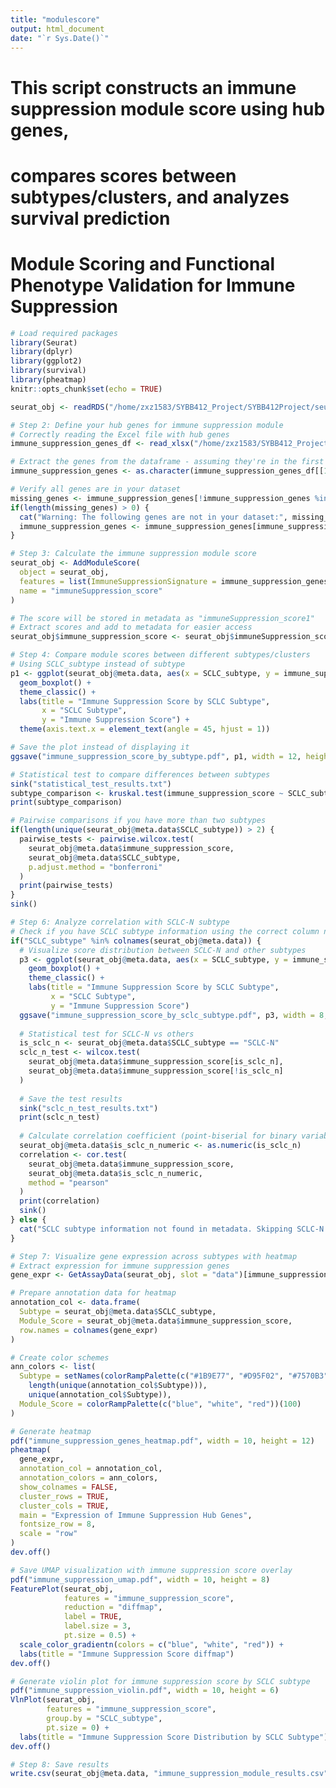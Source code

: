```yaml
---
title: "modulescore"
output: html_document
date: "`r Sys.Date()`"
---
```



# This script constructs an immune suppression module score using hub genes,
# compares scores between subtypes/clusters, and analyzes survival prediction

# Module Scoring and Functional Phenotype Validation for Immune Suppression
```r
# Load required packages
library(Seurat)       
library(dplyr)        
library(ggplot2)      
library(survival)     
library(pheatmap)     
knitr::opts_chunk$set(echo = TRUE)
```


```r
seurat_obj <- readRDS("/home/zxz1583/SYBB412_Project/SYBB412Project/seurat_normalize.rds")

# Step 2: Define your hub genes for immune suppression module
# Correctly reading the Excel file with hub genes
immune_suppression_genes_df <- read_xlsx("/home/zxz1583/SYBB412_Project/SYBB412Project/hub/hub_2.xlsx")
```



```r
# Extract the genes from the dataframe - assuming they're in the first column
immune_suppression_genes <- as.character(immune_suppression_genes_df[[1]])

# Verify all genes are in your dataset
missing_genes <- immune_suppression_genes[!immune_suppression_genes %in% rownames(seurat_obj)]
if(length(missing_genes) > 0) {
  cat("Warning: The following genes are not in your dataset:", missing_genes, "\n")
  immune_suppression_genes <- immune_suppression_genes[immune_suppression_genes %in% rownames(seurat_obj)]
}

# Step 3: Calculate the immune suppression module score
seurat_obj <- AddModuleScore(
  object = seurat_obj,
  features = list(ImmuneSuppressionSignature = immune_suppression_genes),
  name = "immuneSuppression_score"
)

# The score will be stored in metadata as "immuneSuppression_score1"
# Extract scores and add to metadata for easier access
seurat_obj$immune_suppression_score <- seurat_obj$immuneSuppression_score1

# Step 4: Compare module scores between different subtypes/clusters
# Using SCLC_subtype instead of subtype
p1 <- ggplot(seurat_obj@meta.data, aes(x = SCLC_subtype, y = immune_suppression_score, fill = SCLC_subtype)) +
  geom_boxplot() +
  theme_classic() +
  labs(title = "Immune Suppression Score by SCLC Subtype",
       x = "SCLC Subtype", 
       y = "Immune Suppression Score") +
  theme(axis.text.x = element_text(angle = 45, hjust = 1))

# Save the plot instead of displaying it
ggsave("immune_suppression_score_by_subtype.pdf", p1, width = 12, height = 8)

# Statistical test to compare differences between subtypes
sink("statistical_test_results.txt")
subtype_comparison <- kruskal.test(immune_suppression_score ~ SCLC_subtype, data = seurat_obj@meta.data)
print(subtype_comparison)

# Pairwise comparisons if you have more than two subtypes
if(length(unique(seurat_obj@meta.data$SCLC_subtype)) > 2) {
  pairwise_tests <- pairwise.wilcox.test(
    seurat_obj@meta.data$immune_suppression_score, 
    seurat_obj@meta.data$SCLC_subtype,
    p.adjust.method = "bonferroni"
  )
  print(pairwise_tests)
}
sink()

# Step 6: Analyze correlation with SCLC-N subtype
# Check if you have SCLC subtype information using the correct column name
if("SCLC_subtype" %in% colnames(seurat_obj@meta.data)) {
  # Visualize score distribution between SCLC-N and other subtypes
  p3 <- ggplot(seurat_obj@meta.data, aes(x = SCLC_subtype, y = immune_suppression_score, fill = SCLC_subtype)) +
    geom_boxplot() +
    theme_classic() +
    labs(title = "Immune Suppression Score by SCLC Subtype",
         x = "SCLC Subtype", 
         y = "Immune Suppression Score")
  ggsave("immune_suppression_score_by_sclc_subtype.pdf", p3, width = 8, height = 6)
  
  # Statistical test for SCLC-N vs others
  is_sclc_n <- seurat_obj@meta.data$SCLC_subtype == "SCLC-N"
  sclc_n_test <- wilcox.test(
    seurat_obj@meta.data$immune_suppression_score[is_sclc_n],
    seurat_obj@meta.data$immune_suppression_score[!is_sclc_n]
  )
  
  # Save the test results
  sink("sclc_n_test_results.txt")
  print(sclc_n_test)
  
  # Calculate correlation coefficient (point-biserial for binary variable)
  seurat_obj@meta.data$is_sclc_n_numeric <- as.numeric(is_sclc_n)
  correlation <- cor.test(
    seurat_obj@meta.data$immune_suppression_score,
    seurat_obj@meta.data$is_sclc_n_numeric,
    method = "pearson"
  )
  print(correlation)
  sink()
} else {
  cat("SCLC subtype information not found in metadata. Skipping SCLC-N correlation analysis.\n")
}

# Step 7: Visualize gene expression across subtypes with heatmap
# Extract expression for immune suppression genes
gene_expr <- GetAssayData(seurat_obj, slot = "data")[immune_suppression_genes, ]

# Prepare annotation data for heatmap
annotation_col <- data.frame(
  Subtype = seurat_obj@meta.data$SCLC_subtype,
  Module_Score = seurat_obj@meta.data$immune_suppression_score,
  row.names = colnames(gene_expr)
)

# Create color schemes
ann_colors <- list(
  Subtype = setNames(colorRampPalette(c("#1B9E77", "#D95F02", "#7570B3", "#E7298A"))(
    length(unique(annotation_col$Subtype))), 
    unique(annotation_col$Subtype)),
  Module_Score = colorRampPalette(c("blue", "white", "red"))(100)
)

# Generate heatmap
pdf("immune_suppression_genes_heatmap.pdf", width = 10, height = 12)
pheatmap(
  gene_expr,
  annotation_col = annotation_col,
  annotation_colors = ann_colors,
  show_colnames = FALSE,
  cluster_rows = TRUE,
  cluster_cols = TRUE,
  main = "Expression of Immune Suppression Hub Genes",
  fontsize_row = 8,
  scale = "row"
)
dev.off()

# Save UMAP visualization with immune suppression score overlay
pdf("immune_suppression_umap.pdf", width = 10, height = 8)
FeaturePlot(seurat_obj, 
            features = "immune_suppression_score", 
            reduction = "diffmap",
            label = TRUE,
            label.size = 3,
            pt.size = 0.5) +
  scale_color_gradientn(colors = c("blue", "white", "red")) +
  labs(title = "Immune Suppression Score diffmap")
dev.off()

# Generate violin plot for immune suppression score by SCLC subtype
pdf("immune_suppression_violin.pdf", width = 10, height = 6)
VlnPlot(seurat_obj, 
        features = "immune_suppression_score", 
        group.by = "SCLC_subtype", 
        pt.size = 0) +
  labs(title = "Immune Suppression Score Distribution by SCLC Subtype")
dev.off()

# Step 8: Save results
write.csv(seurat_obj@meta.data, "immune_suppression_module_results.csv")
```


